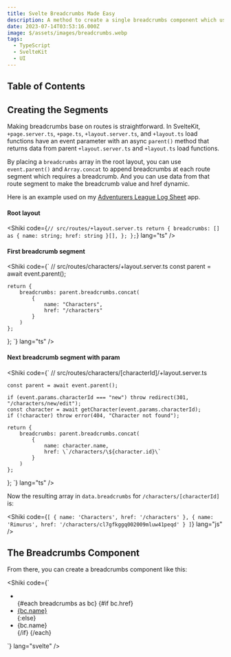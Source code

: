 ```yaml
---
title: Svelte Breadcrumbs Made Easy
description: A method to create a single breadcrumbs component which uses route data to generate breadcrumbs.
date: 2023-07-14T03:53:16.000Z
image: $/assets/images/breadcrumbs.webp
tags:
  - TypeScript
  - SvelteKit
  - UI
---
```


## Table of Contents

## Creating the Segments

Making breadcrumbs base on routes is straightforward. In SvelteKit, `+page.server.ts`, `+page.ts`, `+layout.server.ts`, and `+layout.ts` load functions have an event parameter with an async `parent()` method that returns data from parent `+layout.server.ts` and `+layout.ts` load functions.

By placing a `breadcrumbs` array in the root layout, you can use `event.parent()` and `Array.concat` to append breadcrumbs at each route segment which requires a breadcrumb. And you can use data from that route segment to make the breadcrumb value and href dynamic.

Here is an example used on my [Adventurers League Log Sheet](https://ddal.dekok.dev/) app.

#### Root layout

<Shiki code={`
// src/routes/+layout.server.ts
    return {
        breadcrumbs: [] as { name: string; href: string }[],
    };
};
`} lang="ts" />

#### First breadcrumb segment

<Shiki code={`
// src/routes/characters/+layout.server.ts
    const parent = await event.parent();

    return {
        breadcrumbs: parent.breadcrumbs.concat(
            {
                name: "Characters",
                href: "/characters"
            }
        )
    };
};
`} lang="ts" />

#### Next breadcrumb segment with param

<Shiki code={`
// src/routes/characters/[characterId]/+layout.server.ts

    const parent = await event.parent();

    if (event.params.characterId === "new") throw redirect(301, "/characters/new/edit");
    const character = await getCharacter(event.params.characterId);
    if (!character) throw error(404, "Character not found");

    return {
        breadcrumbs: parent.breadcrumbs.concat(
            {
                name: character.name,
                href: \`/characters/\${character.id}\`
            }
        )
    };
};
`} lang="ts" />

Now the resulting array in `data.breadcrumbs` for `/characters/[characterId]` is:

<Shiki code={`
[
  { name: 'Characters', href: '/characters' },
  { name: 'Rimurus', href: '/characters/cl7gfkggq002009mluw41peqd' }
]
`} lang="js" />

## The Breadcrumbs Component

From there, you can create a breadcrumbs component like this:

<Shiki code={`
<!-- src/lib/components/Breadcrumbs.svelte -->
<script lang="ts">

    let breadcrumbs = ($page.data.breadcrumbs as { name: string, href?: string }[]).map((bc, i) => ({
        name: bc.name,
        href: !bc.href || i === $page.data.breadcrumbs.length - 1 ? null : bc.href,
    }));
</script>

<div class="breadcrumbs mb-4 hidden flex-1 text-sm sm:flex">
    <ul>
        <li>
            <Icon src="home" class="w-4" />
        </li>
        {#each breadcrumbs as bc}
            {#if bc.href}
                <li>
                    <a href={bc.href} class="text-secondary">
                        {bc.name}
                    </a>
                </li>
            {:else}
                <li class="overflow-hidden text-ellipsis whitespace-nowrap dark:drop-shadow-md">
                    {bc.name}
                </li>
            {/if}
        {/each}
    </ul>
</div>
`} lang="svelte" />
